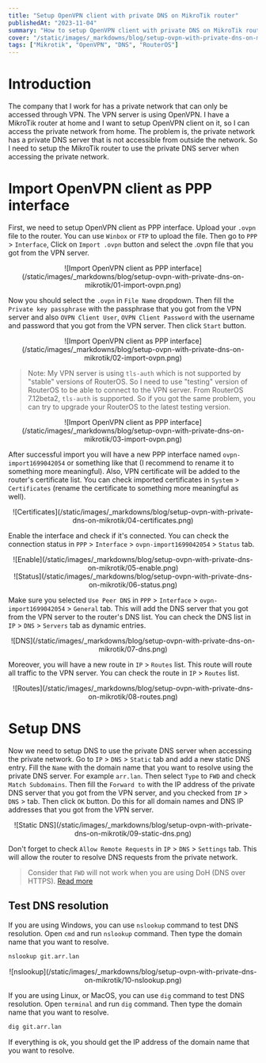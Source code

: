 ```yaml
---
title: "Setup OpenVPN client with private DNS on MikroTik router"
publishedAt: "2023-11-04"
summary: "How to setup OpenVPN client with private DNS on MikroTik router to access private network"
cover: "/static/images/_markdowns/blog/setup-ovpn-with-private-dns-on-mikrotik/cover.png"
tags: ["Mikrotik", "OpenVPN", "DNS", "RouterOS"]
---
```


# Introduction

The company that I work for has a private network that can only be accessed through VPN.
The VPN server is using OpenVPN. I have a MikroTik router at home and I want to setup OpenVPN client on it, so I can access the private network from home.
The problem is, the private network has a private DNS server that is not accessible from outside the network.
So I need to setup the MikroTik router to use the private DNS server when accessing the private network.

# Import OpenVPN client as PPP interface

First, we need to setup OpenVPN client as PPP interface.
Upload your `.ovpn` file to the router. You can use `Winbox` or `FTP` to upload the file.
Then go to `PPP` > `Interface`, Click on `Import .ovpn` button and select the .ovpn file that you got from the VPN server.

<center>
  ![Import OpenVPN client as PPP
  interface](/static/images/_markdowns/blog/setup-ovpn-with-private-dns-on-mikrotik/01-import-ovpn.png)
</center>

Now you should select the `.ovpn` in `File Name` dropdown. Then fill the `Private key passphrase` with the passphrase that you got from the VPN server and also
`OVPN Client User`, `OVPN Client Password` with the username and password that you got from the VPN server. Then click `Start` button.

<center>
  ![Import OpenVPN client as PPP
  interface](/static/images/_markdowns/blog/setup-ovpn-with-private-dns-on-mikrotik/02-import-ovpn.png)
</center>

> Note: My VPN server is using `tls-auth` which is not supported by "stable" versions of RouterOS.
> So I need to use "testing" version of RouterOS to be able to connect to the VPN server.
> From RouterOS 7.12beta2, `tls-auth` is supported. So if you got the same problem, you can try to upgrade your RouterOS to the latest testing version.

<center>
  ![Import OpenVPN client as PPP
  interface](/static/images/_markdowns/blog/setup-ovpn-with-private-dns-on-mikrotik/03-import-ovpn.png)
</center>

After successful import you will have a new PPP interface named `ovpn-import1699042054` or something like that
(I recommend to rename it to something more meaningful).
Also, VPN certificate will be added to the router's certificate list.
You can check imported certificates in `System` > `Certificates`
(rename the certificate to something more meaningful as well).

<center>
  ![Certificates](/static/images/_markdowns/blog/setup-ovpn-with-private-dns-on-mikrotik/04-certificates.png)
</center>

Enable the interface and check if it's connected. You can check the connection status in `PPP` > `Interface` > `ovpn-import1699042054` > `Status` tab.

<center>
  ![Enable](/static/images/_markdowns/blog/setup-ovpn-with-private-dns-on-mikrotik/05-enable.png)
</center>

<center>
  ![Status](/static/images/_markdowns/blog/setup-ovpn-with-private-dns-on-mikrotik/06-status.png)
</center>

Make sure you selected `Use Peer DNS` in `PPP` > `Interface` > `ovpn-import1699042054` > `General` tab.
This will add the DNS server that you got from the VPN server to the router's DNS list.
You can check the DNS list in `IP` > `DNS` > `Servers` tab as dynamic entries.

<center>
  ![DNS](/static/images/_markdowns/blog/setup-ovpn-with-private-dns-on-mikrotik/07-dns.png)
</center>

Moreover, you will have a new route in `IP` > `Routes` list. This route will route all traffic to the VPN server. You can check the route in `IP` > `Routes` list.

<center>
  ![Routes](/static/images/_markdowns/blog/setup-ovpn-with-private-dns-on-mikrotik/08-routes.png)
</center>

# Setup DNS

Now we need to setup DNS to use the private DNS server when accessing the private network.
Go to `IP` > `DNS` > `Static` tab and add a new static DNS entry. Fill the `Name` with the domain name that you want to resolve using the private DNS server.
For example `arr.lan`. Then select `Type` to `FWD` and check `Match Subdomains`. Then fill the `Forward to` with the IP address of the private DNS server that you
got from the VPN server, and you checked from `IP` > `DNS` > tab. Then click `OK` button.
Do this for all domain names and DNS IP addresses that you got from the VPN server.

<center>
  ![Static
  DNS](/static/images/_markdowns/blog/setup-ovpn-with-private-dns-on-mikrotik/09-static-dns.png)
</center>

Don't forget to check `Allow Remote Requests` in `IP` > `DNS` > `Settings` tab.
This will allow the router to resolve DNS requests from the private network.

> Consider that `FWD` will not work when you are using DoH (DNS over HTTPS). [Read more](https://help.mikrotik.com/docs/display/ROS/DNS)

## Test DNS resolution

If you are using Windows, you can use `nslookup` command to test DNS resolution.
Open `cmd` and run `nslookup` command. Then type the domain name that you want to resolve.

```cmd
nslookup git.arr.lan
```

<center>
  ![nslookup](/static/images/_markdowns/blog/setup-ovpn-with-private-dns-on-mikrotik/10-nslookup.png)
</center>

If you are using Linux, or MacOS,
you can use `dig` command to test DNS resolution.
Open `terminal` and run `dig` command. Then type the domain name that you want to resolve.

```bash
dig git.arr.lan
```

If everything is ok, you should get the IP address of the domain name that you want to resolve.
